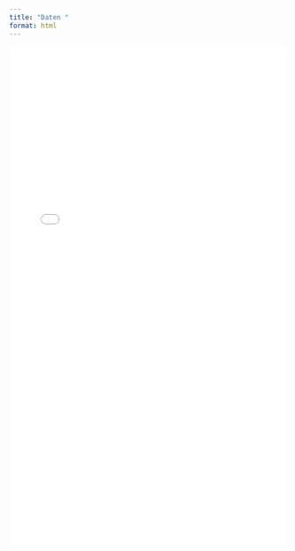 ```yaml
---
title: "Daten "
format: html
---
```

<div class="iframe-wrap" style="position:relative; width:100%;">
  <iframe id="ttn-dashboard"
          src="assets/data.html?v=1"
          loading="lazy"
          style="border:0; width:100%; height:900px;">
  </iframe>
</div>
<script>
(function(){
  const fr = document.getElementById('ttn-dashboard');

  // 1) Auto-Resize: Dashboard sendet Höhe per postMessage
  window.addEventListener('message', (e) => {
    if (e && e.data && e.data.type === 'TTN_IFRAME_SIZE' && typeof e.data.height === 'number') {
      fr.style.height = (e.data.height) + 'px';
    }
  });

  // 2) Fallback: gleiche-Origin -> beim Laden Höhe messen
  function resizeFallback(){
    try {
      const doc = fr.contentDocument;
      if (!doc) return;
      const h = Math.max(doc.documentElement.scrollHeight, doc.body ? doc.body.scrollHeight : 0);
      if (h && h > 0) fr.style.height = h + 'px';
    } catch(e){}
  }
  fr.addEventListener('load', resizeFallback);
})();
</script>
